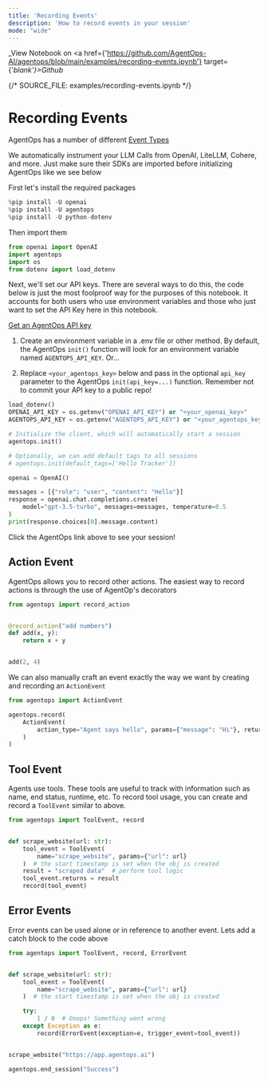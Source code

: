```yaml
---
title: 'Recording Events'
description: 'How to record events in your session'
mode: "wide"
---
```

_View Notebook on <a href={'https://github.com/AgentOps-AI/agentops/blob/main/examples/recording-events.ipynb'} target={'_blank'}>Github</a>_


{/*  SOURCE_FILE: examples/recording-events.ipynb  */}

# Recording Events
AgentOps has a number of different [Event Types](https://docs.agentops.ai/v1/details/events)

We automatically instrument your LLM Calls from OpenAI, LiteLLM, Cohere, and more. Just make sure their SDKs are imported before initializing AgentOps like we see below

First let's install the required packages


```python
%pip install -U openai
%pip install -U agentops
%pip install -U python-dotenv
```

Then import them


```python
from openai import OpenAI
import agentops
import os
from dotenv import load_dotenv
```

Next, we'll set our API keys. There are several ways to do this, the code below is just the most foolproof way for the purposes of this notebook. It accounts for both users who use environment variables and those who just want to set the API Key here in this notebook.

[Get an AgentOps API key](https://agentops.ai/settings/projects)

1. Create an environment variable in a .env file or other method. By default, the AgentOps `init()` function will look for an environment variable named `AGENTOPS_API_KEY`. Or...

2. Replace `<your_agentops_key>` below and pass in the optional `api_key` parameter to the AgentOps `init(api_key=...)` function. Remember not to commit your API key to a public repo!


```python
load_dotenv()
OPENAI_API_KEY = os.getenv("OPENAI_API_KEY") or "<your_openai_key>"
AGENTOPS_API_KEY = os.getenv("AGENTOPS_API_KEY") or "<your_agentops_key>"
```


```python
# Initialize the client, which will automatically start a session
agentops.init()

# Optionally, we can add default tags to all sessions
# agentops.init(default_tags=['Hello Tracker'])

openai = OpenAI()

messages = [{"role": "user", "content": "Hello"}]
response = openai.chat.completions.create(
    model="gpt-3.5-turbo", messages=messages, temperature=0.5
)
print(response.choices[0].message.content)
```

Click the AgentOps link above to see your session!

## Action Event

AgentOps allows you to record other actions. The easiest way to record actions is through the use of AgentOp's decorators


```python
from agentops import record_action


@record_action("add numbers")
def add(x, y):
    return x + y


add(2, 4)
```

We can also manually craft an event exactly the way we want by creating and recording an `ActionEvent`


```python
from agentops import ActionEvent

agentops.record(
    ActionEvent(
        action_type="Agent says hello", params={"message": "Hi"}, returns="Hi Back!"
    )
)
```

## Tool Event
Agents use tools. These tools are useful to track with information such as name, end status, runtime, etc. To record tool usage, you can create and record a `ToolEvent` similar to above.


```python
from agentops import ToolEvent, record


def scrape_website(url: str):
    tool_event = ToolEvent(
        name="scrape_website", params={"url": url}
    )  # the start timestamp is set when the obj is created
    result = "scraped data"  # perform tool logic
    tool_event.returns = result
    record(tool_event)
```

## Error Events
Error events can be used alone or in reference to another event. Lets add a catch block to the code above


```python
from agentops import ToolEvent, record, ErrorEvent


def scrape_website(url: str):
    tool_event = ToolEvent(
        name="scrape_website", params={"url": url}
    )  # the start timestamp is set when the obj is created

    try:
        1 / 0  # Ooops! Something went wrong
    except Exception as e:
        record(ErrorEvent(exception=e, trigger_event=tool_event))


scrape_website("https://app.agentops.ai")

agentops.end_session("Success")
```
